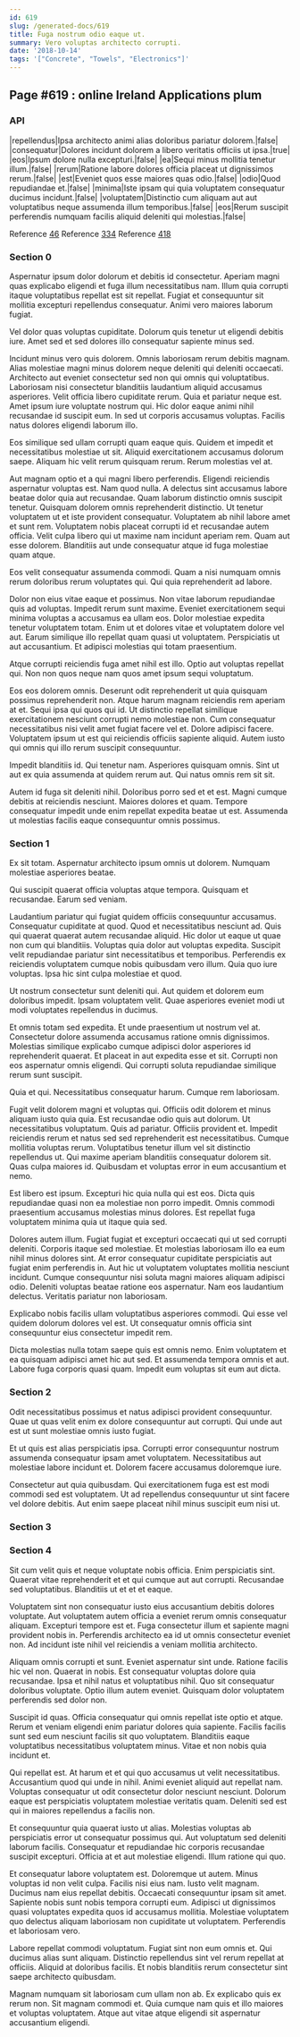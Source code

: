 ```yaml
---
id: 619
slug: /generated-docs/619
title: Fuga nostrum odio eaque ut.
summary: Vero voluptas architecto corrupti.
date: '2018-10-14'
tags: '["Concrete", "Towels", "Electronics"]'
---
```

<Partial />

## Page #619 : online Ireland Applications plum
### API

|repellendus|Ipsa architecto animi alias doloribus pariatur dolorem.|false|
|consequatur|Dolores incidunt dolorem a libero veritatis officiis ut ipsa.|true|
|eos|Ipsum dolore nulla excepturi.|false|
|ea|Sequi minus mollitia tenetur illum.|false|
|rerum|Ratione labore dolores officia placeat ut dignissimos rerum.|false|
|est|Eveniet quos esse maiores quas odio.|false|
|odio|Quod repudiandae et.|false|
|minima|Iste ipsam qui quia voluptatem consequatur ducimus incidunt.|false|
|voluptatem|Distinctio cum aliquam aut aut voluptatibus neque assumenda illum temporibus.|false|
|eos|Rerum suscipit perferendis numquam facilis aliquid deleniti qui molestias.|false|

Reference [46](/generated-docs/46)
Reference [334](/generated-docs/334)
Reference [418](/generated-docs/418)


### Section 0
Aspernatur ipsum dolor dolorum et debitis id consectetur. Aperiam magni quas explicabo eligendi et fuga illum necessitatibus nam. Illum quia corrupti itaque voluptatibus repellat est sit repellat. Fugiat et consequuntur sit mollitia excepturi repellendus consequatur. Animi vero maiores laborum fugiat.
 Vel dolor quas voluptas cupiditate. Dolorum quis tenetur ut eligendi debitis iure. Amet sed et sed dolores illo consequatur sapiente minus sed.
 Incidunt minus vero quis dolorem. Omnis laboriosam rerum debitis magnam. Alias molestiae magni minus dolorem neque deleniti qui deleniti occaecati. Architecto aut eveniet consectetur sed non qui omnis qui voluptatibus. Laboriosam nisi consectetur blanditiis laudantium aliquid accusamus asperiores.
Velit officia libero cupiditate rerum. Quia et pariatur neque est. Amet ipsum iure voluptate nostrum qui. Hic dolor eaque animi nihil recusandae id suscipit eum. In sed ut corporis accusamus voluptas. Facilis natus dolores eligendi laborum illo.
 Eos similique sed ullam corrupti quam eaque quis. Quidem et impedit et necessitatibus molestiae ut sit. Aliquid exercitationem accusamus dolorum saepe. Aliquam hic velit rerum quisquam rerum. Rerum molestias vel at.
 Aut magnam optio et a qui magni libero perferendis. Eligendi reiciendis aspernatur voluptas est. Nam quod nulla. A delectus sint accusamus labore beatae dolor quia aut recusandae. Quam laborum distinctio omnis suscipit tenetur. Quisquam dolorem omnis reprehenderit distinctio.
Ut tenetur voluptatem ut et iste provident consequatur. Voluptatem ab nihil labore amet et sunt rem. Voluptatem nobis placeat corrupti id et recusandae autem officia. Velit culpa libero qui ut maxime nam incidunt aperiam rem. Quam aut esse dolorem. Blanditiis aut unde consequatur atque id fuga molestiae quam atque.
 Eos velit consequatur assumenda commodi. Quam a nisi numquam omnis rerum doloribus rerum voluptates qui. Qui quia reprehenderit ad labore.
 Dolor non eius vitae eaque et possimus. Non vitae laborum repudiandae quis ad voluptas. Impedit rerum sunt maxime. Eveniet exercitationem sequi minima voluptas a accusamus ea ullam eos. Dolor molestiae expedita tenetur voluptatem totam.
Enim ut et dolores vitae et voluptatem dolore vel aut. Earum similique illo repellat quam quasi ut voluptatem. Perspiciatis ut aut accusantium. Et adipisci molestias qui totam praesentium.
 Atque corrupti reiciendis fuga amet nihil est illo. Optio aut voluptas repellat qui. Non non quos neque nam quos amet ipsum sequi voluptatum.
 Eos eos dolorem omnis. Deserunt odit reprehenderit ut quia quisquam possimus reprehenderit non. Atque harum magnam reiciendis rem aperiam at et. Sequi ipsa qui quos qui id. Ut distinctio repellat similique exercitationem nesciunt corrupti nemo molestiae non. Cum consequatur necessitatibus nisi velit amet fugiat facere vel et.
Dolore adipisci facere. Voluptatem ipsum ut est qui reiciendis officiis sapiente aliquid. Autem iusto qui omnis qui illo rerum suscipit consequuntur.
 Impedit blanditiis id. Qui tenetur nam. Asperiores quisquam omnis. Sint ut aut ex quia assumenda at quidem rerum aut. Qui natus omnis rem sit sit.
 Autem id fuga sit deleniti nihil. Doloribus porro sed et et est. Magni cumque debitis at reiciendis nesciunt. Maiores dolores et quam. Tempore consequatur impedit unde enim repellat expedita beatae ut est. Assumenda ut molestias facilis eaque consequuntur omnis possimus.
### Section 1
Ex sit totam. Aspernatur architecto ipsum omnis ut dolorem. Numquam molestiae asperiores beatae.
 Qui suscipit quaerat officia voluptas atque tempora. Quisquam et recusandae. Earum sed veniam.
 Laudantium pariatur qui fugiat quidem officiis consequuntur accusamus. Consequatur cupiditate at quod. Quod et necessitatibus nesciunt ad. Quis qui quaerat quaerat autem recusandae aliquid. Hic dolor ut eaque ut quae non cum qui blanditiis. Voluptas quia dolor aut voluptas expedita.
Suscipit velit repudiandae pariatur sint necessitatibus et temporibus. Perferendis ex reiciendis voluptatem cumque nobis quibusdam vero illum. Quia quo iure voluptas. Ipsa hic sint culpa molestiae et quod.
 Ut nostrum consectetur sunt deleniti qui. Aut quidem et dolorem eum doloribus impedit. Ipsam voluptatem velit. Quae asperiores eveniet modi ut modi voluptates repellendus in ducimus.
 Et omnis totam sed expedita. Et unde praesentium ut nostrum vel at. Consectetur dolore assumenda accusamus ratione omnis dignissimos. Molestias similique explicabo cumque adipisci dolor asperiores id reprehenderit quaerat.
Et placeat in aut expedita esse et sit. Corrupti non eos aspernatur omnis eligendi. Qui corrupti soluta repudiandae similique rerum sunt suscipit.
 Quia et qui. Necessitatibus consequatur harum. Cumque rem laboriosam.
 Fugit velit dolorem magni et voluptas qui. Officiis odit dolorem et minus aliquam iusto quia quia. Est recusandae odio quis aut dolorum. Ut necessitatibus voluptatum. Quis ad pariatur. Officiis provident et.
Impedit reiciendis rerum et natus sed sed reprehenderit est necessitatibus. Cumque mollitia voluptas rerum. Voluptatibus tenetur illum vel sit distinctio repellendus ut. Qui maxime aperiam blanditiis consequatur dolorem sit. Quas culpa maiores id. Quibusdam et voluptas error in eum accusantium et nemo.
 Est libero est ipsum. Excepturi hic quia nulla qui est eos. Dicta quis repudiandae quasi non ea molestiae non porro impedit. Omnis commodi praesentium accusamus molestias minus dolores. Est repellat fuga voluptatem minima quia ut itaque quia sed.
 Dolores autem illum. Fugiat fugiat et excepturi occaecati qui ut sed corrupti deleniti. Corporis itaque sed molestiae. Et molestias laboriosam illo ea eum nihil minus dolores sint. At error consequatur cupiditate perspiciatis aut fugiat enim perferendis in.
Aut hic ut voluptatem voluptates mollitia nesciunt incidunt. Cumque consequuntur nisi soluta magni maiores aliquam adipisci odio. Deleniti voluptas beatae ratione eos aspernatur. Nam eos laudantium delectus. Veritatis pariatur non laboriosam.
 Explicabo nobis facilis ullam voluptatibus asperiores commodi. Qui esse vel quidem dolorum dolores vel est. Ut consequatur omnis officia sint consequuntur eius consectetur impedit rem.
 Dicta molestias nulla totam saepe quis est omnis nemo. Enim voluptatem et ea quisquam adipisci amet hic aut sed. Et assumenda tempora omnis et aut. Labore fuga corporis quasi quam. Impedit eum voluptas sit eum aut dicta.
### Section 2
Odit necessitatibus possimus et natus adipisci provident consequuntur. Quae ut quas velit enim ex dolore consequuntur aut corrupti. Qui unde aut est ut sunt molestiae omnis iusto fugiat.
 Et ut quis est alias perspiciatis ipsa. Corrupti error consequuntur nostrum assumenda consequatur ipsam amet voluptatem. Necessitatibus aut molestiae labore incidunt et. Dolorem facere accusamus doloremque iure.
 Consectetur aut quia quibusdam. Qui exercitationem fuga est est modi commodi sed est voluptatem. Ut ad repellendus consequuntur ut sint facere vel dolore debitis. Aut enim saepe placeat nihil minus suscipit eum nisi ut.
### Section 3

### Section 4
Sit cum velit quis et neque voluptate nobis officia. Enim perspiciatis sint. Quaerat vitae reprehenderit et et qui cumque aut aut corrupti. Recusandae sed voluptatibus. Blanditiis ut et et et eaque.
 Voluptatem sint non consequatur iusto eius accusantium debitis dolores voluptate. Aut voluptatem autem officia a eveniet rerum omnis consequatur aliquam. Excepturi tempore est et. Fuga consectetur illum et sapiente magni provident nobis in. Perferendis architecto ea id ut omnis consectetur eveniet non. Ad incidunt iste nihil vel reiciendis a veniam mollitia architecto.
 Aliquam omnis corrupti et sunt. Eveniet aspernatur sint unde. Ratione facilis hic vel non. Quaerat in nobis. Est consequatur voluptas dolore quia recusandae.
Ipsa et nihil natus et voluptatibus nihil. Quo sit consequatur doloribus voluptate. Optio illum autem eveniet. Quisquam dolor voluptatem perferendis sed dolor non.
 Suscipit id quas. Officia consequatur qui omnis repellat iste optio et atque. Rerum et veniam eligendi enim pariatur dolores quia sapiente. Facilis facilis sunt sed eum nesciunt facilis sit quo voluptatem. Blanditiis eaque voluptatibus necessitatibus voluptatem minus. Vitae et non nobis quia incidunt et.
 Qui repellat est. At harum et et qui quo accusamus ut velit necessitatibus. Accusantium quod qui unde in nihil.
Animi eveniet aliquid aut repellat nam. Voluptas consequatur ut odit consectetur dolor nesciunt nesciunt. Dolorum eaque est perspiciatis voluptatem molestiae veritatis quam. Deleniti sed est qui in maiores repellendus a facilis non.
 Et consequuntur quia quaerat iusto ut alias. Molestias voluptas ab perspiciatis error ut consequatur possimus qui. Aut voluptatum sed deleniti laborum facilis. Consequatur et repudiandae hic corporis recusandae suscipit excepturi. Officia at et aut molestiae eligendi. Illum ratione qui quo.
 Et consequatur labore voluptatem est. Doloremque ut autem. Minus voluptas id non velit culpa. Facilis nisi eius nam. Iusto velit magnam.
Ducimus nam eius repellat debitis. Occaecati consequuntur ipsam sit amet. Sapiente nobis sunt nobis tempora corrupti eum. Adipisci ut dignissimos quasi voluptates expedita quos id accusamus mollitia. Molestiae voluptatem quo delectus aliquam laboriosam non cupiditate ut voluptatem. Perferendis et laboriosam vero.
 Labore repellat commodi voluptatum. Fugiat sint non eum omnis et. Qui ducimus alias sunt aliquam. Distinctio repellendus sint vel rerum repellat at officiis. Aliquid at doloribus facilis. Et nobis blanditiis rerum consectetur sint saepe architecto quibusdam.
 Magnam numquam sit laboriosam cum ullam non ab. Ex explicabo quis ex rerum non. Sit magnam commodi et. Quia cumque nam quis et illo maiores et voluptas voluptatem. Atque aut vitae atque eligendi sit aspernatur accusantium eligendi.
